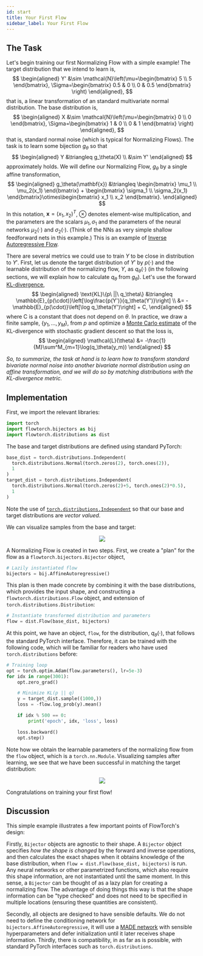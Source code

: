 ```yaml
---
id: start
title: Your First Flow
sidebar_label: Your First Flow
---
```


## The Task
Let's begin training our first Normalizing Flow with a simple example! The target distribution that we intend to learn is,
$$
\begin{aligned}
  Y' &\sim \mathcal{N}\left(\mu=\begin{bmatrix}
   5 \\
   5
\end{bmatrix}, \Sigma=\begin{bmatrix}
   0.5 & 0 \\
   0 & 0.5
\end{bmatrix} \right)
\end{aligned},
$$
that is, a linear transformation of an standard multivariate normal distribution. The base distribution is,
$$
\begin{aligned}
  X &\sim \mathcal{N}\left(\mu=\begin{bmatrix}
   0 \\
   0
\end{bmatrix}, \Sigma=\begin{bmatrix}
   1 & 0 \\
   0 & 1
\end{bmatrix} \right)
\end{aligned},
$$
that is, standard normal noise (which is typical for Normalizing Flows). The task is to learn some bijection $g_\theta$ so that
$$
\begin{aligned}
  Y &\triangleq g_\theta(X) \\
  &\sim Y'
\end{aligned}
$$
approximately holds. We will define our Normalizing Flow, $g_\theta$ by a single affine transformation,
$$
\begin{aligned}
  g_\theta(\mathbf{x}) &\triangleq \begin{bmatrix}
   \mu_1 \\
   \mu_2(x_1)
\end{bmatrix} + \begin{bmatrix}
   \sigma_1 \\
   \sigma_2(x_1)
\end{bmatrix}\otimes\begin{bmatrix}
   x_1 \\
   x_2
\end{bmatrix}.
\end{aligned}
$$
In this notation, $\mathbf{x}=(x_1,x_2)^T$, $\otimes$ denotes element-wise multiplication, and the parameters are the scalars $\mu_1,\sigma_1$ and the parameters of the neural networks $\mu_2(\cdot)$ and $\sigma_2(\cdot)$. (Think of the NNs as very simple shallow feedforward nets in this example.) This is an example of [Inverse Autoregressive Flow](/dev/bibliography#kingma2016improving).

There are several metrics we could use to train $Y$ to be close in distribution to $Y'$. First, let us denote the target distribution of $Y'$ by $p(\cdot)$ and the learnable distribution of the normalizing flow, $Y$, as $q_\theta(\cdot)$ (in the following sections, we will explain how to calculate $q_\theta$ from $g_\theta$). Let's use the forward [KL-divergence](https://en.wikipedia.org/wiki/Kullback%E2%80%93Leibler_divergence),
$$
\begin{aligned}
\text{KL}\{p\ ||\ q_\theta\} &\triangleq \mathbb{E}_{p(\cdot)}\left[\log\frac{p(Y')}{q_\theta(Y')}\right] \\
&= -\mathbb{E}_{p(\cdot)}\left[\log q_\theta(Y')\right] + C,
\end{aligned}
$$
where C is a constant that does not depend on $\theta$. In practice, we draw a finite sample, $\{y_1,\ldots,y_M\}$, from $p$ and optimize a [Monte Carlo estimate](https://en.wikipedia.org/wiki/Monte_Carlo_integration) of the KL-divergence with stochastic gradient descent so that the loss is,
$$
\begin{aligned}
   \mathcal{L}(\theta) &= -\frac{1}{M}\sum^M_{m=1}\log(q_\theta(y_m))
\end{aligned}
$$

*So, to summarize, the task at hand is to learn how to transform standard bivariate normal noise into another bivariate normal distribution using an affine transformation, and we will do so by matching distributions with the KL-divergence metric.*

## Implementation
First, we import the relevant libraries:
```python
import torch
import flowtorch.bijectors as bij
import flowtorch.distributions as dist
```
The base and target distributions are defined using standard PyTorch:
```python
base_dist = torch.distributions.Independent(
  torch.distributions.Normal(torch.zeros(2), torch.ones(2)), 
  1
)
target_dist = torch.distributions.Independent(
  torch.distributions.Normal(torch.zeros(2)+5, torch.ones(2)*0.5),
  1
)
```
Note the use of [`torch.distributions.Independent`](https://pytorch.org/docs/stable/distributions.html#independent) so that our base and target distributions are *vector valued*.

We can visualize samples from the base and target:
<p align="center">
<img src="/img/bivariate-normal-frame-0.svg" />
</p>

A Normalizing Flow is created in two steps. First, we create a "plan" for the flow as a `flowtorch.bijectors.Bijector` object,
```python
# Lazily instantiated flow
bijectors = bij.AffineAutoregressive()
```
This plan is then made concrete by combining it with the base distributions, which provides the input shape, and constructing a `flowtorch.distributions.Flow` object, and extension of `torch.distributions.Distribution`:
```python
# Instantiate transformed distribution and parameters
flow = dist.Flow(base_dist, bijectors)
```
At this point, we have an object, `flow`, for the distribution, $q_\theta(\cdot)$, that follows the standard PyTorch interface. Therefore, it can be trained with the following code, which will be familiar for readers who have used `torch.distributions` before:
```python
# Training loop
opt = torch.optim.Adam(flow.parameters(), lr=5e-3)
for idx in range(3001):
    opt.zero_grad()

    # Minimize KL(p || q)
    y = target_dist.sample((1000,))
    loss = -flow.log_prob(y).mean()

    if idx % 500 == 0:
        print('epoch', idx, 'loss', loss)

    loss.backward()
    opt.step()
```
Note how we obtain the learnable parameters of the normalizing flow from the `flow` object, which is a `torch.nn.Module`. Visualizing samples after learning, we see that we have been successful in matching the target distribution:
<p align="center">
<img src="/img/bivariate-normal-frame-5.svg" />
</p>
Congratulations on training your first flow!

## Discussion

This simple example illustrates a few important points of FlowTorch's design:

Firstly, `Bijector` objects are agnostic to their shape. A `Bijector` object specifies *how the shape is changed* by the forward and inverse operations, and then calculates the exact shapes when it obtains knowledge of the base distribution, when `flow = dist.Flow(base_dist, bijectors)` is run. Any neural networks or other parametrized functions, which also require this shape information, are not instantiated until the same moment. In this sense, a `Bijector` can be thought of as a lazy plan for creating a normalizing flow. The advantage of doing things this way is that the shape information can be "type checked" and does not need to be specified in multiple locations (ensuring these quantities are consistent).

Secondly, all objects are designed to have sensible defaults. We do not need to define the conditioning network for `bijectors.AffineAutoregressive`, it will use a [MADE network](/dev/bibliography#germain2015made) with sensible hyperparameters and defer initialization until it later receives shape information. Thirdly, there is compatibility, in as far as is possible, with standard PyTorch interfaces such as `torch.distributions`.
